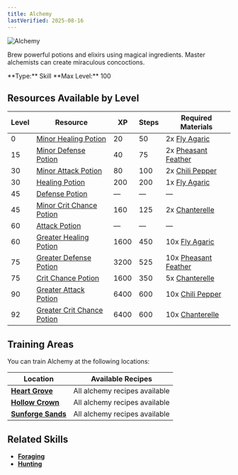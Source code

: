 ```yaml
---
title: Alchemy
lastVerified: 2025-08-16
---
```


<div className="flex items-start gap-6 mb-8">
  <div className="flex-shrink-0">
    <img src="/assets/icons/alchemy.png" alt="Alchemy" className="w-24 h-24 border rounded-lg" />
  </div>
  <div className="flex-1">
    <div className="space-y-2">
      <p className="text-lg text-muted-foreground">Brew powerful potions and elixirs using magical ingredients. Master alchemists can create miraculous concoctions.</p>
      <div className="flex flex-wrap gap-4 text-sm">
        <span className="px-2 py-1 bg-green-100 dark:bg-green-900 rounded-md">
          **Type:** Skill
        </span>
        <span className="px-2 py-1 bg-purple-100 dark:bg-purple-900 rounded-md">
          **Max Level:** 100
        </span>
      </div>
    </div>
  </div>
</div>

## Resources Available by Level

| Level | Resource                                                                       | XP   | Steps | Required Materials |
| ----- | ------------------------------------------------------------------------------ | ---- | ----- | ------------------ |
| 0     | [Minor Healing Potion](/docs/items/individual/minor_healing_potion)           | 20   | 50    | 2x [Fly Agaric](/docs/resources/individual/fly_agaric) |
| 15    | [Minor Defense Potion](/docs/items/individual/minor_defense_potion)           | 40   | 75    | 2x [Pheasant Feather](/docs/resources/individual/bird_2_feather) |
| 30    | [Minor Attack Potion](/docs/items/individual/minor_attack_potion)             | 80   | 100   | 2x [Chili Pepper](/docs/resources/individual/chili_pepper) |
| 30    | [Healing Potion](/docs/items/individual/healingpotion)                        | 200  | 200   | 1x [Fly Agaric](/docs/resources/individual/fly_agaric) |
| 45    | [Defense Potion](/docs/items/individual/defensepotion)                        | —    | —     | — |
| 45    | [Minor Crit Chance Potion](/docs/items/individual/minor_crit_chance_potion)   | 160  | 125   | 2x [Chanterelle](/docs/resources/individual/chanterelle) |
| 60    | [Attack Potion](/docs/items/individual/attackpotion)                          | —    | —     | — |
| 60    | [Greater Healing Potion](/docs/items/individual/greater_healing_potion)       | 1600 | 450   | 10x [Fly Agaric](/docs/resources/individual/fly_agaric) |
| 75    | [Greater Defense Potion](/docs/items/individual/greater_defense_potion)       | 3200 | 525   | 10x [Pheasant Feather](/docs/resources/individual/bird_2_feather) |
| 75    | [Crit Chance Potion](/docs/items/individual/crit_chance_potion)               | 1600 | 350   | 5x [Chanterelle](/docs/resources/individual/chanterelle) |
| 90    | [Greater Attack Potion](/docs/items/individual/greater_attack_potion)         | 6400 | 600   | 10x [Chili Pepper](/docs/resources/individual/chili_pepper) |
| 92    | [Greater Crit Chance Potion](/docs/items/individual/greater_crit_chance_potion) | 6400 | 600   | 10x [Chanterelle](/docs/resources/individual/chanterelle) |

## Training Areas

You can train Alchemy at the following locations:

| Location                                                  | Available Recipes             |
| --------------------------------------------------------- | ----------------------------- |
| **[Heart Grove](/docs/map/individual/heart_grove)**       | All alchemy recipes available |
| **[Hollow Crown](/docs/map/individual/hollow_crown)**     | All alchemy recipes available |
| **[Sunforge Sands](/docs/map/individual/sunforge_sands)** | All alchemy recipes available |

## Related Skills

- **[Foraging](/docs/skills/individual/foraging)**
- **[Hunting](/docs/skills/individual/hunting)**
